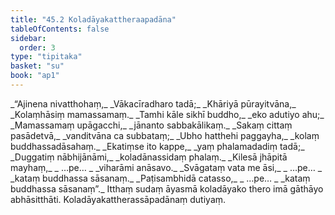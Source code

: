 ```yaml
---
title: "45.2 Koladāyakattheraapadāna"
tableOfContents: false
sidebar:
  order: 3
type: "tipitaka"
basket: "su"
book: "ap1"
---
```



<DynamicBreadcrumb />

<Division number="8" book="ap1">

<Paragraph number="5784" type="verses" book="ap1">
_“Ajinena nivatthohaṃ,_  
_Vākacīradharo tadā;_  
_Khāriyā pūrayitvāna,_  
_Kolaṃhāsiṃ mamassamaṃ._  

</Paragraph>

</Division>
<Division number="9" book="ap1">

<Paragraph number="5785" type="verses" book="ap1">
_Tamhi kāle sikhī buddho,_  
_eko adutiyo ahu;_  
_Mamassamaṃ upāgacchi,_  
_jānanto sabbakālikaṃ._  

</Paragraph>

</Division>
<Division number="10" book="ap1">

<Paragraph number="5786" type="verses" book="ap1">
_Sakaṃ cittaṃ pasādetvā,_  
_vanditvāna ca subbataṃ;_  
_Ubho hatthehi paggayha,_  
_kolaṃ buddhassadāsahaṃ._  

</Paragraph>

</Division>
<Division number="11" book="ap1">

<Paragraph number="5787" type="verses" book="ap1">
_Ekatiṃse ito kappe,_  
_yaṃ phalamadadiṃ tadā;_  
_Duggatiṃ nābhijānāmi,_  
_koladānassidaṃ phalaṃ._  

</Paragraph>

</Division>
<Division number="12" book="ap1">

<Paragraph number="5788" type="verses" book="ap1">
_Kilesā jhāpitā mayhaṃ,_  
_ …pe… _  
_viharāmi anāsavo._  

</Paragraph>

</Division>
<Division number="13" book="ap1">

<Paragraph number="5789" type="verses" book="ap1">
_Svāgataṃ vata me āsi,_  
_ …pe… _  
_kataṃ buddhassa sāsanaṃ._  

</Paragraph>

</Division>
<Division number="14" book="ap1">

<Paragraph number="5790" type="verses" book="ap1">
_Paṭisambhidā catasso,_  
_ …pe… _  
_kataṃ buddhassa sāsanaṃ”._  

</Paragraph>

<Paragraph number="5791" book="ap1">
Itthaṃ sudaṃ āyasmā koladāyako thero imā gāthāyo abhāsitthāti.

</Paragraph>
</Division>

<Paragraph number="5792" type="center" book="ap1">
Koladāyakattherassāpadānaṃ dutiyaṃ.
</Paragraph>
